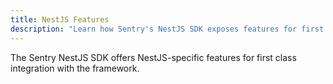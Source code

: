 ```yaml
---
title: NestJS Features
description: "Learn how Sentry's NestJS SDK exposes features for first class integration with NestJS."
---
```


The Sentry NestJS SDK offers NestJS-specific features for first class integration with the framework.

<PageGrid />
